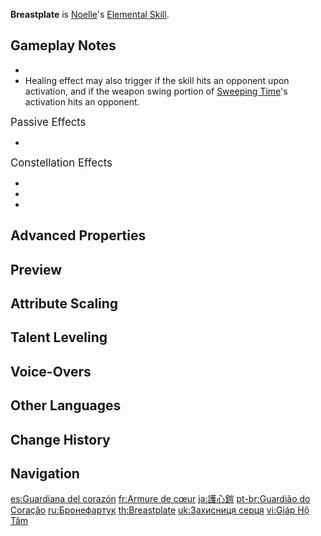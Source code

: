 {{Talent Infobox
|image         = Talent Breastplate.png
|character     = Noelle
|type          = Elemental Skill
|info          = Summons protective stone armor, dealing {{Color|Geo DMG}} to surrounding opponents and creating a shield. The shield's DMG Absorption scales based on Noelle's DEF.<br>The shield has the following properties:<ul><li>When Noelle's Normal and Charged Attacks hit a target, they have a certain chance to regenerate HP for all characters.</li><li>Possesses 150% DMG Absorption efficiency against all Elemental and Physical DMG.</li></ul><br>The amount of HP healed when regeneration is triggered scales based on Noelle's DEF.
|scale_att1    = DEF
|scale_att2    = ATK
|utility1      = Shield
|utility2      = Healing
|utility3      = Party
|CD            = 24s
|duration      = 12s
|attr1         = Skill DMG
|value1        = 120–255% DEF
|attr2         = DMG Absorption
|value2        = 160–340% DEF+770–2,117
|attr3         = Healing
|value3        = 21.3–45.2% DEF+103–282
|attr4         = Healing Triggering Chance
|value4        = 50–60%
}}
{{Description|Noelle is both a dutiful maid and a valiant knight.}}
'''Breastplate''' is [[Noelle]]'s [[Elemental Skill]].

==Gameplay Notes==
* {{Talent Note|particles|0}}
* Healing effect may also trigger if the skill hits an opponent upon activation, and if the weapon swing portion of [[Sweeping Time]]'s activation hits an opponent.

;<big>Passive Effects</big>
* {{Talent Note|character=Noelle|talent=Breastplate|ascension|2|Nice and Clean}}

;<big>Constellation Effects</big>
* {{Talent Note|constellation|1|I Got Your Back}}
* {{Talent Note|constellation|3|Invulnerable Maid}}
* {{Talent Note|constellation|4|To Be Cleaned}}

==Advanced Properties==
{{Advanced Properties
|title   = Skill DMG
|gu      = 2U
|icdtag  = Elemental Skill
|icdtype = 2.5s/3 Hits
|poise   = 100
|impulse = 3
|blunt   = 1

|title2   = Extra DMG (C4)
|gu2      = 2U
|icdtag2  = Elemental Skill
|icdtype2 = 2.5s/3 Hits
|poise2   = 100
|impulse2 = 3
|blunt2   = 1
}}

==Preview==
{{Preview
|file=Breastplate Preview
}}
{{clr}}

==Attribute Scaling==
{{Talent Scaling
|talentType=Elemental Skill
|levels=14
|order=skilldmg,dmgabsorption,healing,healingtriggeringchance,duration,cd
|titles=Skill DMG (%&nbsp;DEF),DMG Absorption,Healing,Healing Triggering Chance (%),Duration,CD
|skilldmg_1=120
|skilldmg_2=129
|skilldmg_3=138
|skilldmg_4=150
|skilldmg_5=159
|skilldmg_6=168
|skilldmg_7=180
|skilldmg_8=192
|skilldmg_9=204
|skilldmg_10=216
|skilldmg_11=228
|skilldmg_12=240
|skilldmg_13=255
|skilldmg_14=270
|dmgabsorption_1=160% DEF+769
|dmgabsorption_2=172% DEF+846
|dmgabsorption_3=184% DEF+930
|dmgabsorption_4=200% DEF+1,020
|dmgabsorption_5=212% DEF+1,116
|dmgabsorption_6=224% DEF+1,218
|dmgabsorption_7=240% DEF+1,327
|dmgabsorption_8=256% DEF+1,443
|dmgabsorption_9=272% DEF+1,565
|dmgabsorption_10=288% DEF+1,693
|dmgabsorption_11=304% DEF+1,828
|dmgabsorption_12=320% DEF+1,969
|dmgabsorption_13=340% DEF+2,117
|dmgabsorption_14=360% DEF+2,271
|healing_1=21.28% DEF+102
|healing_2=22.88% DEF+112
|healing_3=24.47% DEF+124
|healing_4=26.6% DEF+136
|healing_5=28.2% DEF+148
|healing_6=29.79% DEF+162
|healing_7=31.92% DEF+177
|healing_8=34.05% DEF+192
|healing_9=36.18% DEF+208
|healing_10=38.3% DEF+225
|healing_11=40.43% DEF+243
|healing_12=42.56% DEF+262
|healing_13=45.22% DEF+282
|healing_14=47.92% DEF+303
|healingtriggeringchance_1=50
|healingtriggeringchance_2=51
|healingtriggeringchance_3=52
|healingtriggeringchance_4=53
|healingtriggeringchance_5=54
|healingtriggeringchance_6=55
|healingtriggeringchance_7=56
|healingtriggeringchance_8=57
|healingtriggeringchance_9=58
|healingtriggeringchance_10=59
|healingtriggeringchance_11=59
|healingtriggeringchance_12=60
|healingtriggeringchance_13=60
|healingtriggeringchance_14=60
|duration=12s
|cd=24s
}}

==Talent Leveling==
{{Talent Upgrade|Noelle}}

==Voice-Overs==
{{Talent VO}}

==Other Languages==
{{Other Languages
|en      = Breastplate
|zhs     = 护心铠
|zhs_rm  = Hù Xīn Kǎi
|zht     = 護心鎧
|zht_rm  = Hù Xīn Kǎi
|zh_tl   = Heart-Protecting Armor
|ja      = 護心鎧
|ja_rm   = Goshingai
|ja_tl   = Heart-Protecting Armor
|ko      = {{tt|호심경|護心鏡}}
|ko_tl   = Heart-Protecting Mirror
|ko_note = {{ko|호심경(護心鏡)|Hosimgyeong}} is one of the copper shards attached to the armor. It is attached to the chest for self-defense.
|es      = Guardiana del corazón
|es_tl   = Guardian of the Heart
|fr      = Armure de cœur
|fr_tl   = Armor of Heart
|ru      = Бронефартук
|ru_tl   = Armored Apron
|th      = Breastplate
|vi      = Giáp Hộ Tâm
|vi_tl   = Heart-Protecting Armor
|de      = Brustpanzer
|de_tl   = Breastplate
|id      = Breastplate
|pt      = Guardião do Coração
|pt_tl   = Guardian of the Heart
|pt_note = {{pt|Guardião}} is a masculine term.
|tr      = Kalbin Zırhı
|tr_tl   = Armor of Heart
|it      = Corazza
|it_tl   = Breastplate
}}

==Change History==
{{Change History|1.0}}

==Navigation==
{{Talent Navbox|Noelle}}

[[es:Guardiana del corazón]]
[[fr:Armure de cœur]]
[[ja:護心鎧]]
[[pt-br:Guardião do Coração]]
[[ru:Бронефартук]]
[[th:Breastplate]]
[[uk:Захисниця серця]]
[[vi:Giáp Hộ Tâm]]